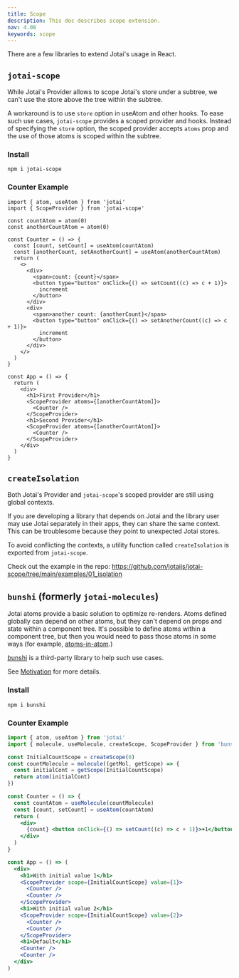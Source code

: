 ```yaml
---
title: Scope
description: This doc describes scope extension.
nav: 4.08
keywords: scope
---
```


There are a few libraries to extend Jotai's usage in React.

## `jotai-scope`

While Jotai's Provider allows to scope Jotai's store under a subtree,
we can't use the store above the tree within the subtree.

A workaround is to use `store` option in useAtom and other hooks.
To ease such use cases, `jotai-scope` provides a
scoped provider and hooks.
Instead of specifying the `store` option,
the scoped provider accepts `atoms` prop
and the use of those atoms is scoped within the subtree.

### Install

```
npm i jotai-scope
```

### Counter Example

```tsx
import { atom, useAtom } from 'jotai'
import { ScopeProvider } from 'jotai-scope'

const countAtom = atom(0)
const anotherCountAtom = atom(0)

const Counter = () => {
  const [count, setCount] = useAtom(countAtom)
  const [anotherCount, setAnotherCount] = useAtom(anotherCountAtom)
  return (
    <>
      <div>
        <span>count: {count}</span>
        <button type="button" onClick={() => setCount((c) => c + 1)}>
          increment
        </button>
      </div>
      <div>
        <span>another count: {anotherCount}</span>
        <button type="button" onClick={() => setAnotherCount((c) => c + 1)}>
          increment
        </button>
      </div>
    </>
  )
}

const App = () => {
  return (
    <div>
      <h1>First Provider</h1>
      <ScopeProvider atoms={[anotherCountAtom]}>
        <Counter />
      </ScopeProvider>
      <h1>Second Provider</h1>
      <ScopeProvider atoms={[anotherCountAtom]}>
        <Counter />
      </ScopeProvider>
    </div>
  )
}
```

<Stackblitz id="vitejs-vite-ctcuhj" file="src%2FApp.tsx" />

## `createIsolation`

Both Jotai's Provider and `jotai-scope`'s scoped provider
are still using global contexts.

If you are developing a library that depends on Jotai and
the library user may use Jotai separately in their apps,
they can share the same context. This can be troublesome
because they point to unexpected Jotai stores.

To avoid conflicting the contexts,
a utility function called `createIsolation` is exported from `jotai-scope`.

Check out the example in the repo: https://github.com/jotaijs/jotai-scope/tree/main/examples/01_isolation

## `bunshi` (formerly `jotai-molecules`)

Jotai atoms provide a basic solution to optimize re-renders.
Atoms defined globally can depend on other atoms,
but they can't depend on props and state within a component tree.
It's possible to define atoms within a component tree,
but then you would need to pass those atoms in some ways
(for example, [atoms-in-atom](../guides/atoms-in-atom.mdx).)

[bunshi](https://github.com/saasquatch/bunshi) is
a third-party library to help such use cases.

See [Motivation](https://github.com/saasquatch/bunshi/tree/v1.1.1#motivation) for more details.

### Install

```
npm i bunshi
```

### Counter Example

```jsx
import { atom, useAtom } from 'jotai'
import { molecule, useMolecule, createScope, ScopeProvider } from 'bunshi/react'

const InitialCountScope = createScope(0)
const countMolecule = molecule((getMol, getScope) => {
  const initialCont = getScope(InitialCountScope)
  return atom(initialCont)
})

const Counter = () => {
  const countAtom = useMolecule(countMolecule)
  const [count, setCount] = useAtom(countAtom)
  return (
    <div>
      {count} <button onClick={() => setCount((c) => c + 1)}>+1</button>
    </div>
  )
}

const App = () => (
  <div>
    <h1>With initial value 1</h1>
    <ScopeProvider scope={InitialCountScope} value={1}>
      <Counter />
      <Counter />
    </ScopeProvider>
    <h1>With initial value 2</h1>
    <ScopeProvider scope={InitialCountScope} value={2}>
      <Counter />
      <Counter />
    </ScopeProvider>
    <h1>Default</h1>
    <Counter />
    <Counter />
  </div>
)
```

<Stackblitz id="vitejs-vite-8akpt6" file="src%2FApp.tsx" />
